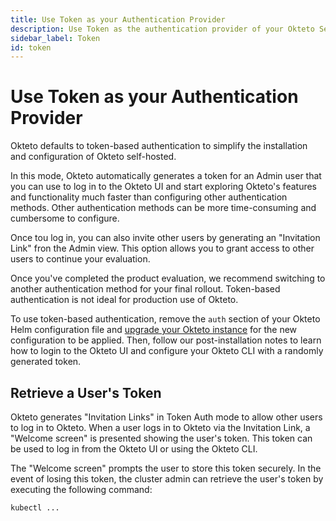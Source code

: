 ```yaml
---
title: Use Token as your Authentication Provider
description: Use Token as the authentication provider of your Okteto Self-hosted instance
sidebar_label: Token
id: token
---
```


# Use Token as your Authentication Provider

Okteto defaults to token-based authentication to simplify the installation and configuration of Okteto self-hosted.

In this mode, Okteto automatically generates a token for an Admin user that you can use to log in to the Okteto UI and start exploring Okteto's features and functionality much faster than configuring other authentication methods.
Other authentication methods can be more time-consuming and cumbersome to configure.

Once tou log in, you can also invite other users by generating an "Invitation Link" fron the Admin view.
This option allows you to grant access to other users to continue your evaluation.

Once you've completed the product evaluation, we recommend switching to another authentication method for your final rollout. Token-based authentication is not ideal for production use of Okteto.

To use token-based authentication, remove the `auth` section of your Okteto Helm configuration file and [upgrade your Okteto instance](self-hosted/manage/upgrade.mdx) for the new configuration to be applied.
Then, follow our post-installation notes to learn how to login to the Okteto UI and configure your Okteto CLI with a randomly generated token.

## Retrieve a User's Token

Okteto generates "Invitation Links" in Token Auth mode to allow other users to log in to Okteto.
When a user logs in to Okteto via the Invitation Link, a "Welcome screen" is presented showing the user's token.
This token can be used to log in from the Okteto UI or using the Okteto CLI.

The "Welcome screen" prompts the user to store this token securely.
In the event of losing this token, the cluster admin can retrieve the user's token by executing the following command:

```bash
kubectl ...
```
